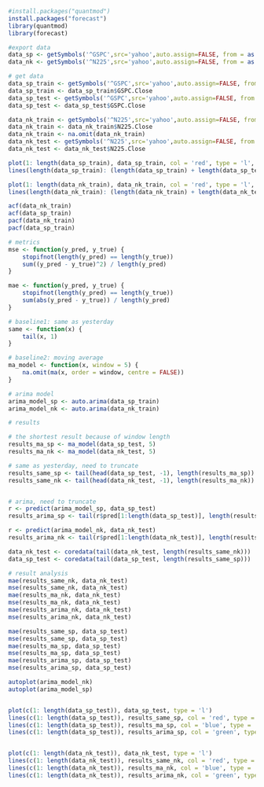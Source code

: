 ```{r}
#install.packages("quantmod")
install.packages("forecast")
library(quantmod)
library(forecast)
```
```{r}
#export data
data_sp <- getSymbols('^GSPC',src='yahoo',auto.assign=FALSE, from = as.Date("2000-01-01"), to = as.Date("2022-12-30"))
data_nk <- getSymbols('^N225',src='yahoo',auto.assign=FALSE, from = as.Date("2000-01-01"), to = as.Date("2022-12-30"))
```


```{r}
# get data
data_sp_train <- getSymbols('^GSPC',src='yahoo',auto.assign=FALSE, from = as.Date("2000-01-01"), to = as.Date("2019-12-31"))
data_sp_train <- data_sp_train$GSPC.Close
data_sp_test <- getSymbols('^GSPC',src='yahoo',auto.assign=FALSE, from = as.Date("2020-01-01"), to = as.Date("2022-12-30"))
data_sp_test <- data_sp_test$GSPC.Close

data_nk_train <- getSymbols('^N225',src='yahoo',auto.assign=FALSE, from = as.Date("2000-01-01"), to = as.Date("2019-12-31"))
data_nk_train <- data_nk_train$N225.Close
data_nk_train <- na.omit(data_nk_train)
data_nk_test <- getSymbols('^N225',src='yahoo',auto.assign=FALSE, from = as.Date("2020-01-01"), to = as.Date("2022-12-30"))
data_nk_test <- data_nk_test$N225.Close

plot(1: length(data_sp_train), data_sp_train, col = 'red', type = 'l', main = 'SP500')
lines(length(data_sp_train): (length(data_sp_train) + length(data_sp_test) - 1) , data_sp_test, col = 'blue')

plot(1: length(data_nk_train), data_nk_train, col = 'red', type = 'l', main = 'Nikkei255')
lines(length(data_nk_train): (length(data_nk_train) + length(data_nk_test) - 1) , data_nk_test, col = 'blue')

```

```{r}
acf(data_nk_train)
acf(data_sp_train)
pacf(data_nk_train)
pacf(data_sp_train)
```


```{r}
# metrics
mse <- function(y_pred, y_true) {
    stopifnot(length(y_pred) == length(y_true))
    sum((y_pred - y_true)^2) / length(y_pred)
}

mae <- function(y_pred, y_true) {
    stopifnot(length(y_pred) == length(y_true))
    sum(abs(y_pred - y_true)) / length(y_pred)
}

```

```{r}
# baseline1: same as yesterday
same <- function(x) {
    tail(x, 1)
}

# baseline2: moving average
ma_model <- function(x, window = 5) {
    na.omit(ma(x, order = window, centre = FALSE))
}

# arima model
arima_model_sp <- auto.arima(data_sp_train)
arima_model_nk <- auto.arima(data_nk_train)
```

```{r}
# results

# the shortest result because of window length
results_ma_sp <- ma_model(data_sp_test, 5)
results_ma_nk <- ma_model(data_nk_test, 5)

# same as yesterday, need to truncate
results_same_sp <- tail(head(data_sp_test, -1), length(results_ma_sp))
results_same_nk <- tail(head(data_nk_test, -1), length(results_ma_nk))


# arima, need to truncate
r <- predict(arima_model_sp, data_sp_test)
results_arima_sp <- tail(r$pred[1:length(data_sp_test)], length(results_ma_sp))

r <- predict(arima_model_nk, data_nk_test)
results_arima_nk <- tail(r$pred[1:length(data_nk_test)], length(results_ma_nk))

data_nk_test <- coredata(tail(data_nk_test, length(results_same_nk)))
data_sp_test <- coredata(tail(data_sp_test, length(results_same_sp)))

```

```{r}
# result analysis
mae(results_same_nk, data_nk_test)
mse(results_same_nk, data_nk_test)
mae(results_ma_nk, data_nk_test)
mse(results_ma_nk, data_nk_test)
mae(results_arima_nk, data_nk_test)
mse(results_arima_nk, data_nk_test)

mae(results_same_sp, data_sp_test)
mse(results_same_sp, data_sp_test)
mae(results_ma_sp, data_sp_test)
mse(results_ma_sp, data_sp_test)
mae(results_arima_sp, data_sp_test)
mse(results_arima_sp, data_sp_test)


```

```{r}
autoplot(arima_model_nk)
autoplot(arima_model_sp)


plot(c(1: length(data_sp_test)), data_sp_test, type = 'l')
lines(c(1: length(data_sp_test)), results_same_sp, col = 'red', type = 'l')
lines(c(1: length(data_sp_test)), results_ma_sp, col = 'blue', type = 'l')
lines(c(1: length(data_sp_test)), results_arima_sp, col = 'green', type = 'l')


plot(c(1: length(data_nk_test)), data_nk_test, type = 'l')
lines(c(1: length(data_nk_test)), results_same_nk, col = 'red', type = 'l')
lines(c(1: length(data_nk_test)), results_ma_nk, col = 'blue', type = 'l')
lines(c(1: length(data_nk_test)), results_arima_nk, col = 'green', type = 'l')
```